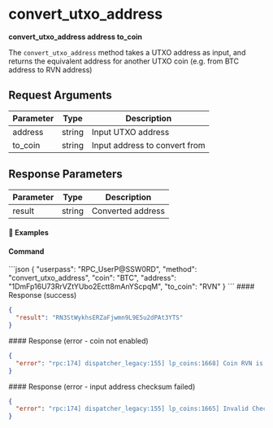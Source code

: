 
# convert\_utxo\_address

**convert\_utxo\_address address to\_coin**

The `convert_utxo_address` method takes a UTXO address as input, and returns the equivalent address for another UTXO coin (e.g. from BTC address to RVN address)

## Request Arguments

| Parameter | Type   | Description                   |
| --------- | ------ | ----------------------------- |
| address   | string | Input UTXO address            |
| to\_coin  | string | Input address to convert from |

## Response Parameters

| Parameter | Type   | Description       |
| --------- | ------ | ----------------- |
| result    | string | Converted address |

#### 📌 Examples

#### Command

<CodeGroup title="" tag="POST" label="convert_utxo_address" mm2MethodDecorate="true">
  ```json
  {
    "userpass": "RPC_UserP@SSW0RD",
    "method": "convert_utxo_address",
    "coin": "BTC",
    "address": "1DmFp16U73RrVZtYUbo2Ectt8mAnYScpqM",
    "to_coin": "RVN"
  }
  ```
</CodeGroup>

<CollapsibleSection expandedText="Hide Response" collapsedText="Show Response">
  #### Response (success)

  ```json
  {
    "result": "RN3StWykhsERZaFjwmn9L9E5u2dPAt3YTS"
  }
  ```
</CollapsibleSection>

<CollapsibleSection expandedText="Hide Response" collapsedText="Show Response">
  #### Response (error - coin not enabled)

  ```json
  {
    "error": "rpc:174] dispatcher_legacy:155] lp_coins:1668] Coin RVN is not activated"
  }
  ```
</CollapsibleSection>

<CollapsibleSection expandedText="Hide Response" collapsedText="Show Response">
  #### Response (error - input address checksum failed)

  ```json
  {
    "error": "rpc:174] dispatcher_legacy:155] lp_coins:1665] Invalid Checksum"
  }
  ```
</CollapsibleSection>
